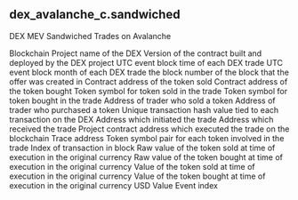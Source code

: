 ## dex_avalanche_c.sandwiched 
DEX MEV Sandwiched Trades on Avalanche


<ParamField path="blockchain">
Blockchain
</ParamField>
<ParamField path="project">
Project name of the DEX
</ParamField>
<ParamField path="version">
Version of the contract built and deployed by the DEX project
</ParamField>
<ParamField path="block_time">
UTC event block time of each DEX trade
</ParamField>
<ParamField path="block_month">
UTC event block month of each DEX trade
</ParamField>
<ParamField path="block_number">
the block number of the block that the offer was created in
</ParamField>
<ParamField path="token_sold_address">
Contract address of the token sold
</ParamField>
<ParamField path="token_bought_address">
Contract address of the token bought
</ParamField>
<ParamField path="token_sold_symbol">
Token symbol for token sold in the trade
</ParamField>
<ParamField path="token_bought_symbol">
Token symbol for token bought in the trade
</ParamField>
<ParamField path="maker">
Address of trader who sold a token
</ParamField>
<ParamField path="taker">
Address of trader who purchased a token
</ParamField>
<ParamField path="tx_hash">
Unique transaction hash value tied to each transaction on the DEX
</ParamField>
<ParamField path="tx_from">
Address which initiated the trade
</ParamField>
<ParamField path="tx_to">
Address which received the trade
</ParamField>
<ParamField path="project_contract_address">
Project contract address which executed the trade on the blockchain
</ParamField>
<ParamField path="trace_address">
Trace address
</ParamField>
<ParamField path="token_pair">
Token symbol pair for each token involved in the trade
</ParamField>
<ParamField path="tx_index">
Index of transaction in block
</ParamField>
<ParamField path="token_sold_amount_raw">
Raw value of the token sold at time of execution in the original currency
</ParamField>
<ParamField path="token_bought_amount_raw">
Raw value of the token bought at time of execution in the original currency
</ParamField>
<ParamField path="token_sold_amount">
Value of the token sold at time of execution in the original currency
</ParamField>
<ParamField path="token_bought_amount">
Value of the token bought at time of execution in the original currency
</ParamField>
<ParamField path="amount_usd">
USD Value
</ParamField>
<ParamField path="evt_index">
Event index
</ParamField>
